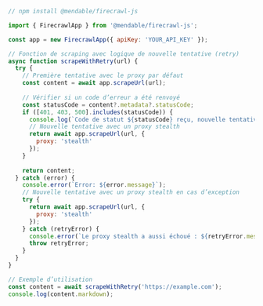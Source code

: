 ```js Node
// npm install @mendable/firecrawl-js

import { FirecrawlApp } from '@mendable/firecrawl-js';

const app = new FirecrawlApp({ apiKey: 'YOUR_API_KEY' });

// Fonction de scraping avec logique de nouvelle tentative (retry)
async function scrapeWithRetry(url) {
  try {
    // Première tentative avec le proxy par défaut
    const content = await app.scrapeUrl(url);
    
    // Vérifier si un code d’erreur a été renvoyé
    const statusCode = content?.metadata?.statusCode;
    if ([401, 403, 500].includes(statusCode)) {
      console.log(`Code de statut ${statusCode} reçu, nouvelle tentative avec un proxy stealth`);
      // Nouvelle tentative avec un proxy stealth
      return await app.scrapeUrl(url, {
        proxy: 'stealth'
      });
    }
    
    return content;
  } catch (error) {
    console.error(`Error: ${error.message}`);
    // Nouvelle tentative avec un proxy stealth en cas d’exception
    try {
      return await app.scrapeUrl(url, {
        proxy: 'stealth'
      });
    } catch (retryError) {
      console.error(`Le proxy stealth a aussi échoué : ${retryError.message}`);
      throw retryError;
    }
  }
}

// Exemple d’utilisation
const content = await scrapeWithRetry('https://example.com');
console.log(content.markdown);
```
